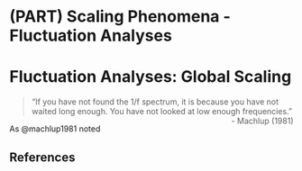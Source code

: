 # (PART) Scaling Phenomena - Fluctuation Analyses {-}     

# **Fluctuation Analyses: Global Scaling**

> “If you have not found the 1/f spectrum, it is because you have not waited long enough. You have not looked at low enough frequencies.”     
> [- Machlup (1981)]{style="float:right"}

As @machlup1981 noted

## **References**

